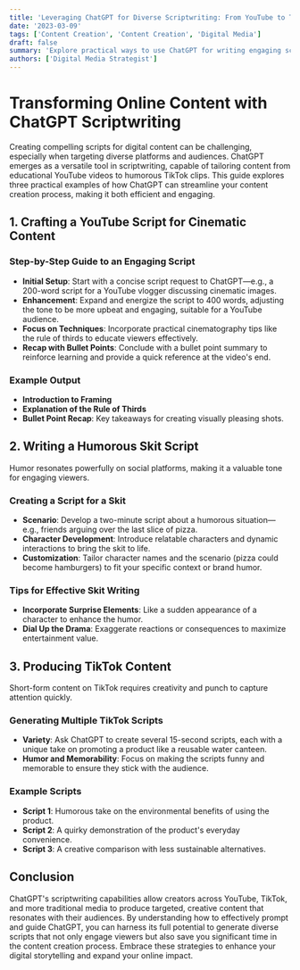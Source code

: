 ```yaml
---
title: 'Leveraging ChatGPT for Diverse Scriptwriting: From YouTube to TikTok'
date: '2023-03-09'
tags: ['Content Creation', 'Content Creation', 'Digital Media']
draft: false
summary: 'Explore practical ways to use ChatGPT for writing engaging scripts for YouTube, skits, and TikTok, enhancing your online presence with creative, targeted content.'
authors: ['Digital Media Strategist']
---
```


# Transforming Online Content with ChatGPT Scriptwriting

Creating compelling scripts for digital content can be challenging, especially when targeting diverse platforms and audiences. ChatGPT emerges as a versatile tool in scriptwriting, capable of tailoring content from educational YouTube videos to humorous TikTok clips. This guide explores three practical examples of how ChatGPT can streamline your content creation process, making it both efficient and engaging.

## 1. Crafting a YouTube Script for Cinematic Content

### Step-by-Step Guide to an Engaging Script

- **Initial Setup**: Start with a concise script request to ChatGPT—e.g., a 200-word script for a YouTube vlogger discussing cinematic images.
- **Enhancement**: Expand and energize the script to 400 words, adjusting the tone to be more upbeat and engaging, suitable for a YouTube audience.
- **Focus on Techniques**: Incorporate practical cinematography tips like the rule of thirds to educate viewers effectively.
- **Recap with Bullet Points**: Conclude with a bullet point summary to reinforce learning and provide a quick reference at the video's end.

### Example Output

- **Introduction to Framing**
- **Explanation of the Rule of Thirds**
- **Bullet Point Recap**: Key takeaways for creating visually pleasing shots.

## 2. Writing a Humorous Skit Script

Humor resonates powerfully on social platforms, making it a valuable tone for engaging viewers.

### Creating a Script for a Skit

- **Scenario**: Develop a two-minute script about a humorous situation—e.g., friends arguing over the last slice of pizza.
- **Character Development**: Introduce relatable characters and dynamic interactions to bring the skit to life.
- **Customization**: Tailor character names and the scenario (pizza could become hamburgers) to fit your specific context or brand humor.

### Tips for Effective Skit Writing

- **Incorporate Surprise Elements**: Like a sudden appearance of a character to enhance the humor.
- **Dial Up the Drama**: Exaggerate reactions or consequences to maximize entertainment value.

## 3. Producing TikTok Content

Short-form content on TikTok requires creativity and punch to capture attention quickly.

### Generating Multiple TikTok Scripts

- **Variety**: Ask ChatGPT to create several 15-second scripts, each with a unique take on promoting a product like a reusable water canteen.
- **Humor and Memorability**: Focus on making the scripts funny and memorable to ensure they stick with the audience.

### Example Scripts

- **Script 1**: Humorous take on the environmental benefits of using the product.
- **Script 2**: A quirky demonstration of the product's everyday convenience.
- **Script 3**: A creative comparison with less sustainable alternatives.

## Conclusion

ChatGPT's scriptwriting capabilities allow creators across YouTube, TikTok, and more traditional media to produce targeted, creative content that resonates with their audiences. By understanding how to effectively prompt and guide ChatGPT, you can harness its full potential to generate diverse scripts that not only engage viewers but also save you significant time in the content creation process. Embrace these strategies to enhance your digital storytelling and expand your online impact.

